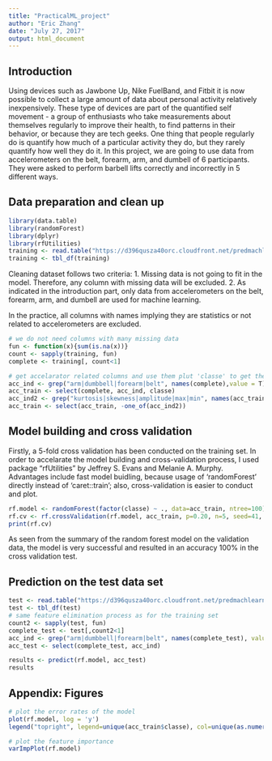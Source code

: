 ```yaml
---
title: "PracticalML_project"
author: "Eric Zhang"
date: "July 27, 2017"
output: html_document
---
```


## Introduction
Using devices such as Jawbone Up, Nike FuelBand, and Fitbit it is now possible to collect a large amount of data about personal activity relatively inexpensively. These type of devices are part of the quantified self movement - a group of enthusiasts who take measurements about themselves regularly to improve their health, to find patterns in their behavior, or because they are tech geeks. One thing that people regularly do is quantify how much of a particular activity they do, but they rarely quantify how well they do it. 
In this project, we are going to use data from accelerometers on the belt, forearm, arm, and dumbell of 6 participants. They were asked to perform barbell lifts correctly and incorrectly in 5 different ways.


## Data preparation and clean up
```r
library(data.table)
library(randomForest)
library(dplyr)
library(rfUtilities)
training <- read.table("https://d396qusza40orc.cloudfront.net/predmachlearn/pml-training.csv", sep = ',', header=T)
training <- tbl_df(training)
```


Cleaning dataset follows two criteria:
1. Missing data is not going to fit in the model. Therefore, any column with missing data will be excluded.
2. As indicated in the introduction part, only data from accelerometers on the belt, forearm, arm, and dumbell are used for machine learning.

In the practice, all columns with names implying they are statistics or not related to accelerometers are excluded.

```r
# we do not need columns with many missing data
fun <- function(x){sum(is.na(x))}
count <- sapply(training, fun)
complete <- training[, count<1]

# get accelarator related columns and use them plut 'classe' to get the train dataset
acc_ind <- grep("arm|dumbbell|forearm|belt", names(complete),value = T)
acc_train <- select(complete, acc_ind, classe)
acc_ind2 <- grep("kurtosis|skewness|amplitude|max|min", names(acc_train), value = T)
acc_train <- select(acc_train, -one_of(acc_ind2))
```

## Model building and cross validation

Firstly, a 5-fold cross validation has been conducted on the training set. In order to accelarate the model building and cross-validation process, I used package "rfUtilities" by Jeffrey S. Evans and Melanie A. Murphy.
Advantages include fast model buidling, because usage of 'randomForest' directly instead of 'caret::train'; also, cross-validation is easier to conduct and plot.


```r
rf.model <- randomForest(factor(classe) ~ ., data=acc_train, ntree=100)
rf.cv <- rf.crossValidation(rf.model, acc_train, p=0.20, n=5, seed=41, ntree=100)
print(rf.cv)

```

As seen from the summary of the random forest model on the validation data, the model is very successful and resulted in an accuracy 100% in the cross validation test.

## Prediction on the test data set

```r
test <- read.table("https://d396qusza40orc.cloudfront.net/predmachlearn/pml-testing.csv", sep = ',', header = TRUE)
test <- tbl_df(test)
# same feature elimination process as for the training set
count2 <- sapply(test, fun)
complete_test <- test[,count2<1]
acc_ind <- grep("arm|dumbbell|forearm|belt", names(complete_test), value=T)
acc_test <- select(complete_test, acc_ind)

results <- predict(rf.model, acc_test)
results
```

## Appendix: Figures

```r

# plot the error rates of the model
plot(rf.model, log = 'y')
legend("topright", legend=unique(acc_train$classe), col=unique(as.numeric(acc_train$classe)), pch=19)

# plot the feature importance
varImpPlot(rf.model)
```

